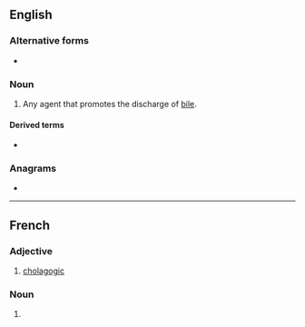 ==English==

===Alternative forms===
* {{l|en|cholagog}}

===Noun===
{{en-noun}}

# {{lb|en|obsolete|medicine}} Any agent that promotes the discharge of [[bile]].

====Derived terms====
* {{l|en|cholagogic}}

===Anagrams===
* {{anagrams|en|a=acegghloou|ochlagogue}}
----
==French==

===Adjective===
{{fr-adj}}

# [[cholagogic]]

===Noun===
{{fr-noun|m}}

# {{l|en|cholagogue}}